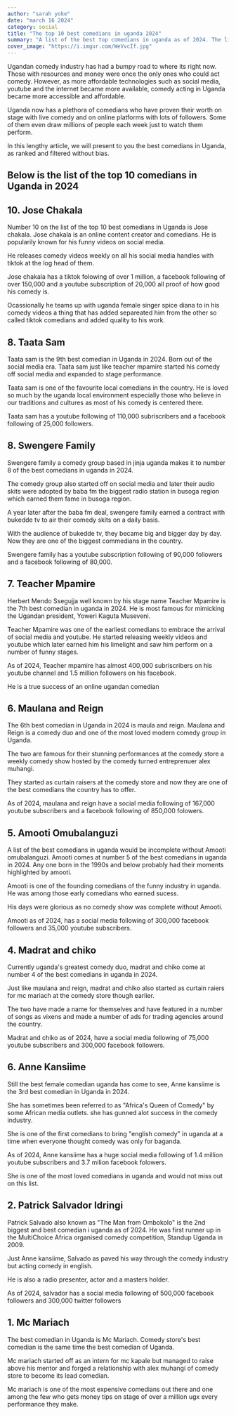 ```yaml
---
author: "sarah yoke"
date: "march 16 2024"
category: social
title: "The top 10 best comedians in uganda 2024"
summary: "A list of the best top comedians in uganda as of 2024. The list is carefully well filtered to provide you just the best commedians has to produce "
cover_image: "https://i.imgur.com/WeVvcIf.jpg"
---
```


Ugandan comedy industry has had a bumpy road to where its right now. Those with resources and money were once the only ones who could act comedy. However, as more affordable technologies such as social media, youtube and the internet became more available, comedy acting in Uganda became more accessible and affordable.

Uganda now has a plethora of comedians who have proven their worth on stage with live comedy and on online platforms with lots of followers. Some of them even draw millions of people each week just to watch them perform.

In this lengthy article, we will present to you the best comedians in Uganda, as ranked and filtered without bias.

## Below is the list of the top 10 comedians in Uganda in 2024

<AdsComponent />

## 10. Jose Chakala

Number 10 on the list of the top 10 best comedians in Uganda is Jose chakala. Jose chakala is an online content creator and comedians. He is popularily known for his funny videos on social media.

He releases comedy videos weekly on all his social media handles with tiktok at the log head of them.

Jose chakala has a tiktok folowing of over 1 million, a facebook following of over 150,000 and a youtube subscription of 20,000 all proof of how good his comedy is.

Ocassionally he teams up with uganda female singer spice diana to in his comedy videos a thing that has added separeated him from the other so called tiktok comedians and added quality to his work.

## 8. Taata Sam

Taata sam is the 9th best comedian in Uganda in 2024. Born out of the social media era. Taata sam just like teacher mpamire started his comedy off social media and expanded to stage performance.

Taata sam is one of the favourite local comedians in the country. He is loved so much by the uganda local environment especially those who believe in our traditions and cultures as most of his comedy is centered there.

Taata sam has a youtube following of 110,000 subriscribers and a facebook following of 25,000 followers.

<AdsComponent />

## 8. Swengere Family

Swengere family a comedy group based in jinja uganda makes it to number 8 of the best comedians in uganda in 2024.

The comedy group also started off on social media and later their audio skits were adopted by baba fm the biggest radio station in busoga region which earned them fame in busoga region.

A year later after the baba fm deal, swengere family earned a contract with bukedde tv to air their comedy skits on a daily basis.

With the audience of bukedde tv, they became big and bigger day by day. Now they are one of the biggest commedians in the country.

Swengere family has a youtube subscription following of 90,000 followers and a facebook following of 80,000.

## 7. Teacher Mpamire

Herbert Mendo Ssegujja well known by his stage name Teacher Mpamire is the 7th best comedian in uganda in 2024. He is most famous for mimicking the Ugandan president, Yoweri Kaguta Museveni.

Teacher Mpamire was one of the earliest comedians to embrace the arrival of social media and youtube. He started releasing weekly videos and youtube which later earned him his limelight and saw him perform on a number of funny stages.

As of 2024, Teacher mpamire has almost 400,000 subriscribers on his youtube channel and 1.5 million followers on his facebook.

He is a true success of an online ugandan comedian

<AdsComponent />

## 6. Maulana and Reign

The 6th best comedian in Uganda in 2024 is maula and reign. Maulana and Reign is a comedy duo and one of the most loved modern comedy group in Uganda.

The two are famous for their stunning performances at the comedy store a weekly comedy show hosted by the comedy turned entreprenuer alex muhangi.

They started as curtain raisers at the comedy store and now they are one of the best comedians the country has to offer.

As of 2024, maulana and reign have a social media following of 167,000 youtube subscribers and a facebook following of 850,000 folowers.

## 5. Amooti Omubalanguzi

A list of the best comedians in uganda would be incomplete without Amooti omubalanguzi. Amooti comes at number 5 of the best comedians in uganda in 2024. Any one born in the 1990s and below probably had their moments highlighted by amooti.

Amooti is one of the founding comedians of the funny industry in uganda. He was among those early comedians who earned sucess.

His days were glorious as no comedy show was complete without Amooti.

Amooti as of 2024, has a social media following of 300,000 facebook followers and 35,000 youtube subscribers.

<AdsComponent />

## 4. Madrat and chiko

Currently uganda's greatest comedy duo, madrat and chiko come at number 4 of the best comedians in uganda in 2024.

Just like maulana and reign, madrat and chiko also started as curtain raiers for mc mariach at the comedy store though earlier.

The two have made a name for themselves and have featured in a number of songs as vixens and made a number of ads for trading agencies around the country.

Madrat and chiko as of 2024, have a social media following of 75,000 youtube subscribers and 300,000 facebook followers.

## 6. Anne Kansiime

Still the best female comedian uganda has come to see, Anne kansiime is the 3rd best comedian in Uganda in 2024.

She has sometimes been referred to as "Africa's Queen of Comedy" by some African media outlets. she has gunned alot success in the comedy industry.

She is one of the first comedians to bring "english comedy" in uganda at a time when everyone thought comedy was only for baganda.

As of 2024, Anne kansiime has a huge social media following of 1.4 million youtube subscribers and 3.7 milion facebook folowers.

She is one of the most loved comedians in uganda and would not miss out on this list.

<AdsComponent />

## 2. Patrick Salvador Idringi

Patrick Salvado also known as "The Man from Ombokolo" is the 2nd biggest and best comedian i uganda as of 2024. He was first runner up in the MultiChoice Africa organised comedy competition, Standup Uganda in 2009.

Just Anne kansiime, Salvado as paved his way through the comedy industry but acting comedy in english.

He is also a radio presenter, actor and a masters holder.

As of 2024, salvador has a social media following of 500,000 facebook followers and 300,000 twitter followers

## 1. Mc Mariach

The best comedian in Uganda is Mc Mariach. Comedy store's best comedian is the same time the best comedian of Uganda.

Mc mariach started off as an intern for mc kapale but managed to raise above his mentor and forged a relationship with alex muhangi of comedy store to become its lead comedian.

Mc mariach is one of the most expensive comedians out there and one among the few who gets money tips on stage of over a million ugx every performance they make.
